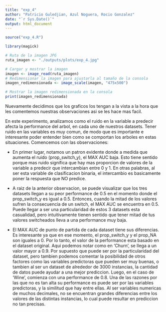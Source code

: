 ```yaml
---
title: "exp_4"
author: "Patricio Guledjian, Azul Noguera, Rocio Gonzalez"
date: "`r Sys.Date()`"
output: html_document
---
```


```r
source("exp_4.R")
```

```r

library(magick)

# Ruta de la imagen JPG
ruta_imagen <- "./outputs/plots/exp_4.jpg"

# Cargar y mostrar la imagen
imagen <- image_read(ruta_imagen)
# Redimensionar la imagen para ajustarla al tamaño de la consola
imagen_redimensionada <- image_scale(imagen, "475x500")

# Mostrar la imagen redimensionada en la consola
print(imagen_redimensionada)

```

Nuevamente decidimos que los graficos los tengan a la vista a la hora que les comentemos nuestras observaciones asi se les hace mas facil.

En este experimento, analizamos como el ruido en la variable a predecir afecta la performance del arbol, en cada uno de nuestros datasets. Tener ruido en las variables es muy comun, de modo que es importante e interesante poder entender bien como se comportan los arboles en estas situaciones. Comencemos con las observaciones: 

- En primer lugar, notamos un patron evidente donde a medida que aumenta el ruido (prop_switch_y), el MAX AUC baja. Esto tiene sentido porque mas ruido significa que hay mas proporcion de valores de la variable a predecir que intercambian entre 0 y 1. En otras palabras, al ser esta variable de clasificacion binaria, el intercambio es basicamente poner la respuesta que NO predice. 

- A raiz de la anterior observacion, se puede visualizar que los tres datasets llegan a su peor performance de 0.5 en el momento donde el prop_switch_y es igual a 0.5. Entonces, cuando la mitad de los valores sufren la consecuencia de un switch, el MAX AUC se encuentra en 0.5. Puede llegar a ser una particularidad de estos 3 datasets esta casualidad, pero intuitivamente tienen sentido que tener mitad de tus valores switcheados lleva a una performance muy baja.

- El MAX AUC de punto de partida de cada dataset tiene sus diferencias. Es interesante ya que en ese momento, el prop_switch_y y el prop_NA son iguales a 0. Por lo tanto, el valor de la performance esta basado en el dataset original. Aqui podemos notar como en 'Churn', se llega a un valor mayor a 0.9. Por supuesto que puede ser por la particularidad del dataset, pero tambien podemos comentar la posibilidad de otros factores como las variables predictoras que pueden ser muy buenas, o tambien al ser un dataset de alrededor de 3000 instancias, la cantidad de datos puede ayudar a una mejor prediccion. Luego, en el caso de 'Wine', comienza con una performance de 0.8. Una de las razones por las que no es tan alta su performance es puede ser por las variables predictoras, y la similitud que hay entre ellas. Al ser variables numericas de muchos decimales, no se encuentran grandes diferencias entre los valores de las distintas instancias, lo cual puede resultar en prediccion no tan precisas.



























